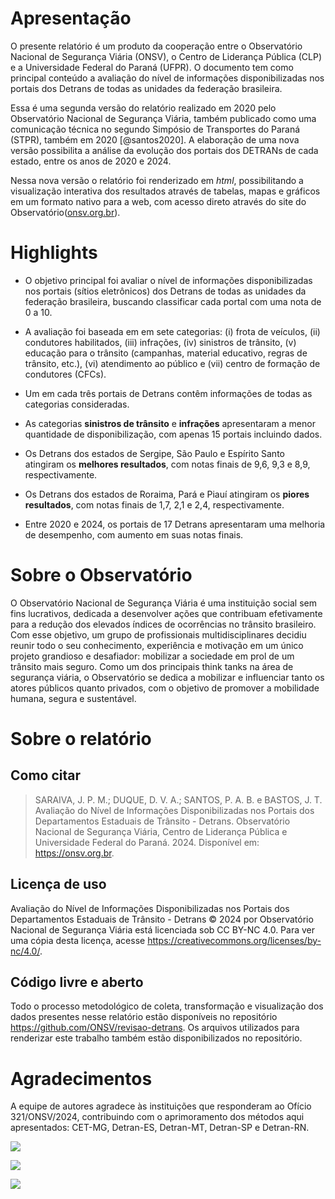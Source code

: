 # Apresentação {.unnumbered}

O presente relatório é um produto da cooperação entre o Observatório Nacional de Segurança Viária (ONSV), o Centro de Liderança Pública (CLP) e a Universidade Federal do Paraná (UFPR). O documento tem como principal conteúdo a avaliação do nível de informações disponibilizadas nos portais dos Detrans de todas as unidades da federação brasileira.

Essa é uma segunda versão do relatório realizado em 2020 pelo Observatório Nacional de Segurança Viária, também publicado como uma comunicação técnica no segundo Simpósio de Transportes do Paraná (STPR), também em 2020 [@santos2020]. A elaboração de uma nova versão possibilita a análise da evolução dos portais dos DETRANs de cada estado, entre os anos de 2020 e 2024.

Nessa nova versão o relatório foi renderizado em _html_, possibilitando a visualização interativa dos resultados através de tabelas, mapas e gráficos em um formato nativo para a web, com acesso direto através do site do Observatório([onsv.org.br](https://onsv.org.br)).

# Highlights

- O objetivo principal foi avaliar o nível de informações disponibilizadas nos portais (sítios eletrônicos) dos Detrans de todas as unidades da federação brasileira, buscando classificar cada portal com uma nota de 0 a 10.

- A avaliação foi baseada em em sete categorias: (i) frota de veículos, (ii) condutores habilitados, (iii) infrações, (iv) sinistros de trânsito, (v) educação para o trânsito (campanhas, material educativo, regras de trânsito, etc.), (vi) atendimento ao público e (vii) centro de formação de condutores (CFCs).

- Um em cada três portais de Detrans contêm informações de todas as categorias consideradas.

- As categorias **sinistros de trânsito** e **infrações** apresentaram a menor quantidade de disponibilização, com apenas 15 portais incluindo dados.

- Os Detrans dos estados de Sergipe, São Paulo e Espírito Santo atingiram os **melhores resultados**, com notas finais de 9,6, 9,3 e 8,9, respectivamente.

- Os Detrans dos estados de Roraima, Pará e Piauí atingiram os **piores resultados**, com notas finais de 1,7, 2,1 e 2,4, respectivamente.

- Entre 2020 e 2024, os portais de 17 Detrans apresentaram uma melhoria de desempenho, com aumento em suas notas finais.

# Sobre o Observatório

O Observatório Nacional de Segurança Viária é uma instituição social sem fins lucrativos, dedicada a desenvolver ações que contribuam efetivamente para a redução dos elevados índices de ocorrências no trânsito brasileiro. Com esse objetivo, um grupo de profissionais multidisciplinares decidiu reunir todo o seu conhecimento, experiência e motivação em um único projeto grandioso e desafiador: mobilizar a sociedade em prol de um trânsito mais seguro. Como um dos principais think tanks na área de segurança viária, o Observatório se dedica a mobilizar e influenciar tanto os atores públicos quanto privados, com o objetivo de promover a mobilidade humana, segura e sustentável.

# Sobre o relatório

## Como citar

> SARAIVA, J. P. M.; DUQUE, D. V. A.; SANTOS, P. A. B. e BASTOS, J. T. Avaliação do Nível de Informações Disponibilizadas nos Portais dos Departamentos Estaduais de Trânsito - Detrans. Observatório Nacional de Segurança Viária, Centro de Liderança Pública e Universidade Federal do Paraná. 2024. Disponível em: <https://onsv.org.br>.

## Licença de uso

Avaliação do Nível de Informações Disponibilizadas nos Portais dos Departamentos Estaduais de Trânsito - Detrans © 2024 por Observatório Nacional de Segurança Viária está licenciada sob CC BY-NC 4.0. Para ver uma cópia desta licença, acesse <https://creativecommons.org/licenses/by-nc/4.0/>.

## Código livre e aberto

Todo o processo metodológico de coleta, transformação e visualização dos dados presentes nesse relatório estão disponíveis no repositório <https://github.com/ONSV/revisao-detrans>. Os arquivos utilizados para renderizar este trabalho também estão disponibilizados no repositório.

# Agradecimentos

A equipe de autores agradece às instituições que responderam ao Ofício 321/ONSV/2024, contribuindo com o aprimoramento dos métodos aqui apresentados: CET-MG, Detran-ES, Detran-MT, Detran-SP e Detran-RN.

:::{layout="[50, 28, 19]"}

:::{.left}

![](logo/onsv_logo_main.png)

:::

:::{.mid}

![](logo/clp-logo.png)

:::

:::{.right}

![](logo/marca_UFPR.png)

:::

:::
